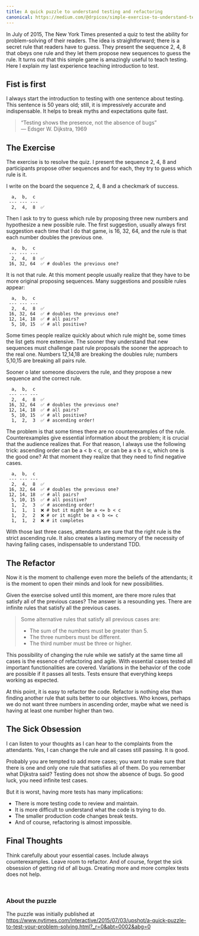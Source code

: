 ```yaml
---
title: A quick puzzle to understand testing and refactoring
canonical: https://medium.com/@drpicox/simple-exercise-to-understand-testing-and-refactoring-9b3431afd333
---
```



In July of 2015, The New York Times presented a quiz to test the ability for problem-solving of their readers. The idea is straightforward; there is a secret rule that readers have to guess. They present the sequence 2, 4, 8 that obeys one rule and they let them propose new sequences to guess the rule. It turns out that this simple game is amazingly useful to teach testing. Here I explain my last experience teaching introduction to test.

## Fist is first

I always start the introduction to testing with one sentence about testing. This sentence is 50 years old; still, it is impressively accurate and indispensable. It helps to break myths and expectations quite fast.

> “Testing shows the presence, not the absence of bugs”  
> — Edsger W. Dijkstra, 1969

## The Exercise

The exercise is to resolve the quiz. I present the sequence 2, 4, 8 and participants propose other sequences and for each, they try to guess which rule is it.

I write on the board the sequence 2, 4, 8 and a checkmark of success.

```
  a,  b,  c  
 --- --- ---
  2,  4,  8  ✅
```

Then I ask to try to guess which rule by proposing three new numbers and hypothesize a new possible rule. The first suggestion, usually always first suggestion each time that I do that game, is 16, 32, 64, and the rule is that each number doubles the previous one.

```
  a,  b,  c  
 --- --- ---
  2,  4,  8  ✅
 16, 32, 64  ✅ # doubles the previous one?
```

It is not that rule. At this moment people usually realize that they have to be more original proposing sequences. Many suggestions and possible rules appear:

```
  a,  b,  c  
 --- --- ---
  2,  4,  8  ✅
 16, 32, 64  ✅ # doubles the previous one?
 12, 14, 18  ✅ # all pairs?
  5, 10, 15  ✅ # all positive?
```

Some times people realize quickly about which rule might be, some times the list gets more extensive. The sooner they understand that new sequences must challenge past rule proposals the sooner the approach to the real one. Numbers 12,14,18 are breaking the doubles rule; numbers 5,10,15 are breaking all pairs rule.

Sooner o later someone discovers the rule, and they propose a new sequence and the correct rule.

```
  a,  b,  c  
 --- --- ---
  2,  4,  8  ✅
 16, 32, 64  ✅ # doubles the previous one?
 12, 14, 18  ✅ # all pairs?
  5, 10, 15  ✅ # all positive?
  1,  2,  3  ✅ # ascending order!
```

The problem is that some times there are no counterexamples of the rule. Counterexamples give essential information about the problem; it is crucial that the audience realizes that. For that reason, I always use the following trick: ascending order can be a < b < c, or can be a ≤ b ≤ c, which one is the good one? At that moment they realize that they need to find negative cases.

```
  a,  b,  c  
 --- --- ---
  2,  4,  8  ✅
 16, 32, 64  ✅ # doubles the previous one?
 12, 14, 18  ✅ # all pairs?
  5, 10, 15  ✅ # all positive?
  1,  2,  3  ✅ # ascending order!
  1,  1,  1  ❌ # but it might be a <= b < c
  1,  2,  2  ❌ # or it might be a < b <= c
  1,  1,  2  ❌ # it completes
```

With those last three cases, attendants are sure that the right rule is the strict ascending rule. It also creates a lasting memory of the necessity of having failing cases, indispensable to understand TDD.

## The Refactor

Now it is the moment to challenge even more the beliefs of the attendants; it is the moment to open their minds and look for new possibilities.

Given the exercise solved until this moment, are there more rules that satisfy all of the previous cases? The answer is a resounding yes. There are infinite rules that satisfy all the previous cases.

> Some alternative rules that satisfy all previous cases are:
>
> - The sum of the numbers must be greater than 5.
> - The three numbers must be different.
> - The third number must be three or higher.

This possibility of changing the rule while we satisfy at the same time all cases is the essence of refactoring and agile. With essential cases tested all important functionalities are covered. Variations in the behavior of the code are possible if it passes all tests. Tests ensure that everything keeps working as expected.

At this point, it is easy to refactor the code. Refactor is nothing else than finding another rule that suits better to our objectives. Who knows, perhaps we do not want three numbers in ascending order, maybe what we need is having at least one number higher than two.

## The Sick Obsession

I can listen to your thoughts as I can hear to the complaints from the attendants. Yes, I can change the rule and all cases still passing. It is good.

Probably you are tempted to add more cases; you want to make sure that there is one and only one rule that satisfies all of them. Do you remember what Dijkstra said? Testing does not show the absence of bugs. So good luck, you need infinite test cases.

But it is worst, having more tests has many implications:

- There is more testing code to review and maintain.
- It is more difficult to understand what the code is trying to do.
- The smaller production code changes break tests.
- And of course, refactoring is almost impossible.

## Final Thoughts

Think carefully about your essential cases. Include always counterexamples. Leave room to refactor. And of course, forget the sick obsession of getting rid of all bugs. Creating more and more complex tests does not help.

<br />

### About the puzzle

The puzzle was initially published at https://www.nytimes.com/interactive/2015/07/03/upshot/a-quick-puzzle-to-test-your-problem-solving.html?_r=0&abt=0002&abg=0